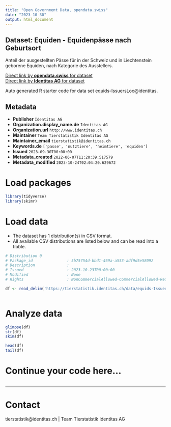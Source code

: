 ```yaml
---
title: "Open Government Data, opendata.swiss"
date: "2023-10-30"
output: html_document
---
```


## Dataset: Equiden - Equidenpässe nach Geburtsort

Anteil der ausgestellten Pässe für in der Schweiz und in Liechtenstein geborene Equiden, nach Kategorie des Ausstellers.

[Direct link by **opendata.swiss** for dataset](https://opendata.swiss/de/dataset/equiden-equidenpasse-nach-geburtsort)<br>
[Direct link by **Identitas AG** for dataset](https://tierstatistik.identitas.ch/)

Auto generated R starter code for data set equids-IssuersLoc@identitas.

## Metadata

- **Publisher** `Identitas AG`
- **Organization.display_name.de** `Identitas AG`
- **Organization.url** `http://www.identitas.ch`
- **Maintainer** `Team Tierstatistik Identitas AG`
- **Maintainer_email** `tierstatistik@identitas.ch`
- **Keywords.de** `['passe', 'nutztiere', 'heimtiere', 'equiden']`
- **Issued** `2023-09-30T00:00:00`
- **Metadata_created** `2022-06-07T11:20:39.517579`
- **Metadata_modified** `2023-10-24T02:04:20.629672`


# Load packages

```r

library(tidyverse)
library(skimr)

```

# Load data

-   The dataset has 1 distribution(s) in CSV format.
-   All available CSV distributions are listed below and can be read into a tibble.

```r

# Distribution 0
# Package_id               : 5b75754d-bbd1-469a-a553-adf9d5e58092
# Description              : 
# Issued                   : 2023-10-23T00:00:00
# Modified                 : None
# Rights                   : NonCommercialAllowed-CommercialAllowed-ReferenceRequired

df <- read_delim('https://tierstatistik.identitas.ch/data/equids-IssuersLoc.csv')



```

# Analyze data

```r

glimpse(df)
str(df)
skim(df)

head(df)
tail(df)

```

# Continue your code here...

```r

```

------------------------------------------------------------------------

# Contact

tierstatistik@identitas.ch | Team Tierstatistik Identitas AG
